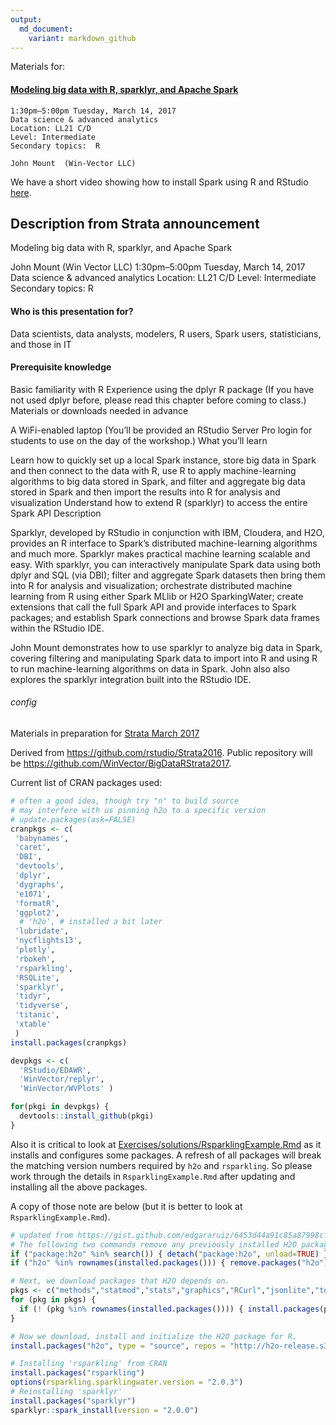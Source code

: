 ```yaml
---
output:
  md_document:
    variant: markdown_github
---
```


<!-- README.md is generated from README.Rmd. Please edit that file -->

Materials for:


#### [Modeling big data with R, sparklyr, and Apache Spark](https://conferences.oreilly.com/strata/strata-ca/public/schedule/detail/55791)

    1:30pm–5:00pm Tuesday, March 14, 2017
    Data science & advanced analytics
    Location: LL21 C/D
    Level: Intermediate
    Secondary topics:  R

    John Mount  (Win-Vector LLC)
    

We have a short video showing how to install Spark using R and RStudio [here](https://youtu.be/qnINvPqcRvE).
    

Description from Strata announcement
-------------
  
  
  Modeling big data with R, sparklyr, and Apache Spark
  
John Mount (Win Vector LLC)
1:30pm–5:00pm Tuesday, March 14, 2017
Data science & advanced analytics
Location: LL21 C/D
Level: Intermediate
Secondary topics:  R

#### Who is this presentation for?

Data scientists, data analysts, modelers, R users, Spark users, statisticians, and those in IT


#### Prerequisite knowledge


Basic familiarity with R
Experience using the dplyr R package (If you have not used dplyr before, please read this chapter before coming to class.)
Materials or downloads needed in advance

A WiFi-enabled laptop (You'll be provided an RStudio Server Pro login for students to use on the day of the workshop.)
What you'll learn

Learn how to quickly set up a local Spark instance, store big data in Spark and then connect to the data with R, use R to apply machine-learning algorithms to big data stored in Spark, and filter and aggregate big data stored in Spark and then import the results into R for analysis and visualization
Understand how to extend R (sparklyr) to access the entire Spark API
Description

Sparklyr, developed by RStudio in conjunction with IBM, Cloudera, and H2O, provides an R interface to Spark’s distributed machine-learning algorithms and much more. Sparklyr makes practical machine learning scalable and easy. With sparklyr, you can interactively manipulate Spark data using both dplyr and SQL (via DBI); filter and aggregate Spark datasets then bring them into R for analysis and visualization; orchestrate distributed machine learning from R using either Spark MLlib or H2O SparkingWater; create extensions that call the full Spark API and provide interfaces to Spark packages; and establish Spark connections and browse Spark data frames within the RStudio IDE.

John Mount demonstrates how to use sparklyr to analyze big data in Spark, covering filtering and manipulating Spark data to import into R and using R to run machine-learning algorithms on data in Spark. John also also explores the sparklyr integration built into the RStudio IDE.




###### config

Materials in preparation for [Strata March 2017](https://conferences.oreilly.com/strata/strata-ca/public/schedule/detail/55791) 

Derived from [https://github.com/rstudio/Strata2016](https://github.com/rstudio/Strata2016).
Public repository will be [https://github.com/WinVector/BigDataRStrata2017](https://github.com/WinVector/BigDataRStrata2017).

 
Current list of CRAN packages used:

```r
# often a good idea, though try "n" to build source
# may interfere with us pinning h2o to a specific version
# update.packages(ask=FALSE) 
cranpkgs <- c(
 'babynames',
 'caret',
 'DBI',
 'devtools',
 'dplyr',
 'dygraphs',
 'e1071',
 'formatR',
 'ggplot2',
  # 'h2o', # installed a bit later
 'lubridate',
 'nycflights13',
 'plotly',
 'rbokeh',
 'rsparkling',
 'RSQLite',
 'sparklyr',
 'tidyr',
 'tidyverse',
 'titanic',
 'xtable'
 )
install.packages(cranpkgs)
```

```r
devpkgs <- c(
  'RStudio/EDAWR',
  'WinVector/replyr',
  'WinVector/WVPlots' )

for(pkgi in devpkgs) {
  devtools::install_github(pkgi)
}
```


Also it is critical to look at [Exercises/solutions/RsparklingExample.Rmd](Exercises/solutions/RsparklingExample.Rmd) as it installs and configures some packages.  A refresh of all packages will break the matching version numbers required by `h2o` and `rsparkling`.  So please work through the details in `RsparklingExample.Rmd` after updating and installing all the above packages.

A copy of those note are below (but it is better to look at `RsparklingExample.Rmd`).


```r
# updated from https://gist.github.com/edgararuiz/6453d44a91c85a87998cfeb0dfed9fa9
# The following two commands remove any previously installed H2O packages for R.
if ("package:h2o" %in% search()) { detach("package:h2o", unload=TRUE) }
if ("h2o" %in% rownames(installed.packages())) { remove.packages("h2o") }

# Next, we download packages that H2O depends on.
pkgs <- c("methods","statmod","stats","graphics","RCurl","jsonlite","tools","utils")
for (pkg in pkgs) {
  if (! (pkg %in% rownames(installed.packages()))) { install.packages(pkg) }
}

# Now we download, install and initialize the H2O package for R.
install.packages("h2o", type = "source", repos = "http://h2o-release.s3.amazonaws.com/h2o/rel-turnbull/2/R")

# Installing 'rsparkling' from CRAN
install.packages("rsparkling")
options(rsparkling.sparklingwater.version = "2.0.3")
# Reinstalling 'sparklyr' 
install.packages("sparklyr")
sparklyr::spark_install(version = "2.0.0")
```


  

